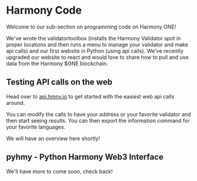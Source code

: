 # Harmony Code
Welcome to our sub-section on programming code on Harmony ONE!

We've wrote the validatortoolbox (installs the Harmony Validator spot in proper locations and then runs a menu to manage your validator and make api calls) and our first website in Python (using api calls). We've recently upgraded our website to react and would love to share how to pull and use data from the Harmony $ONE blockchain.

## Testing API calls on the web

Head over to [api.hmny.io](https://api.hmny.io/) to get started with the easiest web api calls around.

You can modify the calls to have your address or your favorite validator and then start seeing results. You can then export the information command for your favorite languages.

We will have an overview here shortly!

## pyhmy - Python Harmony Web3 Interface

We'll have more to come soon, check back!